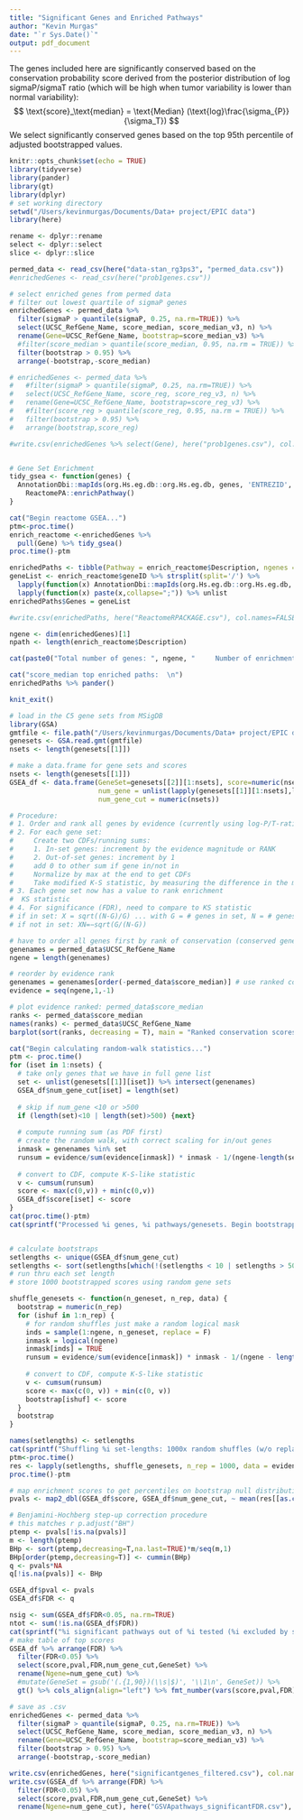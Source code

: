 ```yaml
---
title: "Significant Genes and Enriched Pathways"
author: "Kevin Murgas"
date: "`r Sys.Date()`"
output: pdf_document
---
```


The genes included here are significantly conserved based on the conservation probability score derived from the posterior distribution of log sigmaP/sigmaT ratio (which will be high when tumor variability is lower than normal variability):
$$ \text{score}_\text{median} = \text{Median} (\text{log}\frac{\sigma_{P}}{\sigma_T}) $$
We select significantly conserved genes based on the top 95th percentile of adjusted bootstrapped values.

```r
knitr::opts_chunk$set(echo = TRUE)
library(tidyverse)
library(pander)
library(gt)
library(dplyr)
# set working directory
setwd("/Users/kevinmurgas/Documents/Data+ project/EPIC data")
library(here)

rename <- dplyr::rename
select <- dplyr::select
slice <- dplyr::slice

permed_data <- read_csv(here("data-stan_rg3ps3", "permed_data.csv"))
#enrichedGenes <- read_csv(here("prob1genes.csv"))

```

\section{Reactome Enriched Pathways}
```r

# select enriched genes from permed data
# filter out lowest quartile of sigmaP genes
enrichedGenes <- permed_data %>%
  filter(sigmaP > quantile(sigmaP, 0.25, na.rm=TRUE)) %>%
  select(UCSC_RefGene_Name, score_median, score_median_v3, n) %>%
  rename(Gene=UCSC_RefGene_Name, bootstrap=score_median_v3) %>%
  #filter(score_median > quantile(score_median, 0.95, na.rm = TRUE)) %>%
  filter(bootstrap > 0.95) %>%
  arrange(-bootstrap,-score_median)

# enrichedGenes <- permed_data %>%
#   #filter(sigmaP > quantile(sigmaP, 0.25, na.rm=TRUE)) %>%
#   select(UCSC_RefGene_Name, score_reg, score_reg_v3, n) %>%
#   rename(Gene=UCSC_RefGene_Name, bootstrap=score_reg_v3) %>%
#   #filter(score_reg > quantile(score_reg, 0.95, na.rm = TRUE)) %>%
#   filter(bootstrap > 0.95) %>%
#   arrange(bootstrap,score_reg)

#write.csv(enrichedGenes %>% select(Gene), here("prob1genes.csv"), col.names=FALSE, row.names = FALSE, quote = FALSE)


# Gene Set Enrichment
tidy_gsea <- function(genes) {
  AnnotationDbi::mapIds(org.Hs.eg.db::org.Hs.eg.db, genes, 'ENTREZID', 'SYMBOL') %>%
    ReactomePA::enrichPathway()
}

cat("Begin reactome GSEA...")
ptm<-proc.time()
enrich_reactome <-enrichedGenes %>%
  pull(Gene) %>% tidy_gsea()
proc.time()-ptm

enrichedPaths <- tibble(Pathway = enrich_reactome$Description, ngenes = enrich_reactome$Count, padj = enrich_reactome$p.adjust) %>% arrange(padj)
geneList <- enrich_reactome$geneID %>% strsplit(split='/') %>%
  lapply(function(x) AnnotationDbi::mapIds(org.Hs.eg.db::org.Hs.eg.db, x, 'SYMBOL', 'ENTREZID')) %>%
  lapply(function(x) paste(x,collapse=";")) %>% unlist
enrichedPaths$Genes = geneList

#write.csv(enrichedPaths, here("ReactomeRPACKAGE.csv"), col.names=FALSE, row.names = FALSE, quote = TRUE)

ngene <- dim(enrichedGenes)[1]
npath <- length(enrich_reactome$Description)

cat(paste0("Total number of genes: ", ngene, "     Number of enrichment pathways: ", npath))

cat("score_median top enriched paths:  \n")
enrichedPaths %>% pander()

knit_exit()

```

<!-- \newpage -->
<!-- \section{Top Conserved Genes} -->
<!-- ```{r genes, echo=FALSE, comment=NA} -->
<!-- cat(paste0("score_median top enriched genes:  \n Total number of genes: ", ngene)) -->
<!-- #enrichedGenes %>% arrange(-bootstrap) %>% rename(nsites=n) %>% pander() -->

<!-- ``` -->

\newpage
\section{GSVA-type analysis}
```r
# load in the C5 gene sets from MSigDB
library(GSA)
gmtfile <- file.path("/Users/kevinmurgas/Documents/Data+ project/EPIC data","c2.cp.v7.1.symbols.gmt")
genesets <- GSA.read.gmt(gmtfile)
nsets <- length(genesets[[1]])

# make a data.frame for gene sets and scores
nsets <- length(genesets[[1]])
GSEA_df <- data.frame(GeneSet=genesets[[2]][1:nsets], score=numeric(nsets),
                      num_gene = unlist(lapply(genesets[[1]][1:nsets],length)),
                      num_gene_cut = numeric(nsets))

```

\subsection{Evidence: conservation score rank}
```r
# Procedure:
# 1. Order and rank all genes by evidence (currently using log-P/T-ratio integral > 0)
# 2. For each gene set:
#     Create two CDFs/running sums:
#     1. In-set genes: increment by the evidence magnitude or RANK
#     2. Out-of-set genes: increment by 1
#     add 0 to other sum if gene in/not in
#     Normalize by max at the end to get CDFs
#     Take modified K-S statistic, by measuring the difference in the max and min differences of the two CDFs
# 3. Each gene set now has a value to rank enrichment
#  KS statistic
# 4. For significance (FDR), need to compare to KS statistic
# if in set: X = sqrt((N-G)/G) ... with G = # genes in set, N = # genes total
# if not in set: XN=−sqrt(G/(N-G))

# have to order all genes first by rank of conservation (conserved genes come first)
genenames = permed_data$UCSC_RefGene_Name
ngene = length(genenames)

# reorder by evidence rank
genenames = genenames[order(-permed_data$score_median)] # use ranked conservation score as evidence
evidence = seq(ngene,1,-1)

# plot evidence ranked: permed_data$score_median
ranks <- permed_data$score_median
names(ranks) <- permed_data$UCSC_RefGene_Name
barplot(sort(ranks, decreasing = T), main = "Ranked conservation scores")

cat("Begin calculating random-walk statistics...")
ptm <- proc.time()
for (iset in 1:nsets) {
  # take only genes that we have in full gene list
  set <- unlist(genesets[[1]][iset]) %>% intersect(genenames)
  GSEA_df$num_gene_cut[iset] = length(set)
  
  # skip if num_gene <10 or >500
  if (length(set)<10 | length(set)>500) {next}
  
  # compute running sum (as PDF first)
  # create the random walk, with correct scaling for in/out genes
  inmask = genenames %in% set
  runsum = evidence/sum(evidence[inmask]) * inmask - 1/(ngene-length(set)) * !inmask
  
  # convert to CDF, compute K-S-like statistic
  v <- cumsum(runsum)
  score <- max(c(0,v)) + min(c(0,v))
  GSEA_df$score[iset] <- score
}
cat(proc.time()-ptm)
cat(sprintf("Processed %i genes, %i pathways/genesets. Begin bootstrapping...",ngene,nsets))


# calculate bootstraps
setlengths <- unique(GSEA_df$num_gene_cut)
setlengths <- sort(setlengths[which(!(setlengths < 10 | setlengths > 500))])
# run thru each set length
# store 1000 bootstrapped scores using random gene sets

shuffle_genesets <- function(n_geneset, n_rep, data) {
  bootstrap = numeric(n_rep)
  for (ishuf in 1:n_rep) {
    # for random shuffles just make a random logical mask
    inds = sample(1:ngene, n_geneset, replace = F)
    inmask = logical(ngene)
    inmask[inds] = TRUE
    runsum = evidence/sum(evidence[inmask]) * inmask - 1/(ngene - length(set)) * !inmask
    
    # convert to CDF, compute K-S-like statistic
    v <- cumsum(runsum)
    score <- max(c(0, v)) + min(c(0, v))
    bootstrap[ishuf] <- score
  }
  bootstrap
}

names(setlengths) <- setlengths
cat(sprintf("Shuffling %i set-lengths: 1000x random shuffles (w/o replacement)",length(setlengths)))
ptm<-proc.time()
res <- lapply(setlengths, shuffle_genesets, n_rep = 1000, data = evidence)
proc.time()-ptm

# map enrichment scores to get percentiles on bootstrap null distribution using upper tail probability
pvals <- map2_dbl(GSEA_df$score, GSEA_df$num_gene_cut, ~ mean(res[[as.character(.y)]] > .x))

# Benjamini-Hochberg step-up correction procedure
# this matches r p.adjust("BH")
ptemp <- pvals[!is.na(pvals)]
m <- length(ptemp)
BHp <- sort(ptemp,decreasing=T,na.last=TRUE)*m/seq(m,1)
BHp[order(ptemp,decreasing=T)] <- cummin(BHp)
q <- pvals*NA
q[!is.na(pvals)] <- BHp

GSEA_df$pval <- pvals
GSEA_df$FDR <- q

nsig <- sum(GSEA_df$FDR<0.05, na.rm=TRUE)
ntot <- sum(!is.na(GSEA_df$FDR))
cat(sprintf("%i significant pathways out of %i tested (%i excluded by size <10 | >500)", nsig, ntot, nsets-ntot))
# make table of top scores
GSEA_df %>% arrange(FDR) %>%
  filter(FDR<0.05) %>%
  select(score,pval,FDR,num_gene_cut,GeneSet) %>%
  rename(Ngene=num_gene_cut) %>%
  #mutate(GeneSet = gsub('(.{1,90})(\\s|$)', '\\1\n', GeneSet)) %>%
  gt() %>% cols_align(align="left") %>% fmt_number(vars(score,pval,FDR),decimals=3)

# save as .csv
enrichedGenes <- permed_data %>%
  filter(sigmaP > quantile(sigmaP, 0.25, na.rm=TRUE)) %>%
  select(UCSC_RefGene_Name, score_median, score_median_v3, n) %>%
  rename(Gene=UCSC_RefGene_Name, bootstrap=score_median_v3) %>%
  filter(bootstrap > 0.95) %>%
  arrange(-bootstrap,-score_median)

write.csv(enrichedGenes, here("significantgenes_filtered.csv"), col.names=FALSE, row.names = FALSE, quote = FALSE)
write.csv(GSEA_df %>% arrange(FDR) %>%
  filter(FDR<0.05) %>%
  select(score,pval,FDR,num_gene_cut,GeneSet) %>%
  rename(Ngene=num_gene_cut), here("GSVApathways_significantFDR.csv"), col.names=FALSE, row.names = FALSE, quote = FALSE)
```
